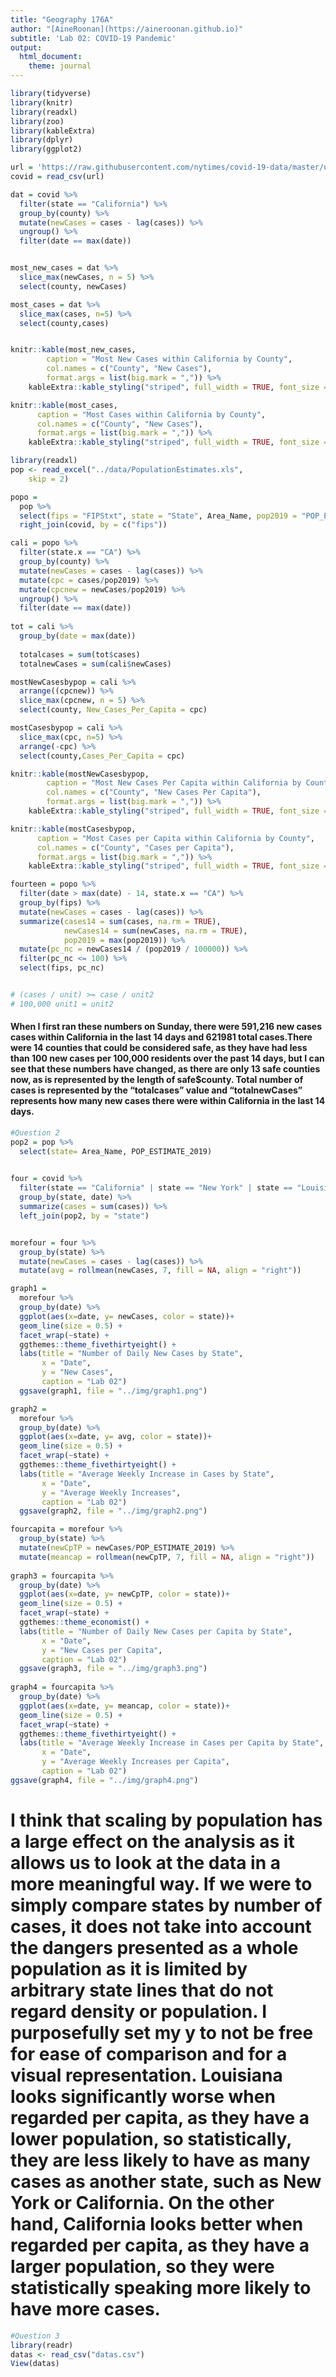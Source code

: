 ```yaml
---
title: "Geography 176A"
author: "[AineRoonan](https://aineroonan.github.io)"
subtitle: 'Lab 02: COVID-19 Pandemic'
output:
  html_document:
    theme: journal
---
```


```r
library(tidyverse)
library(knitr)
library(readxl)
library(zoo)
library(kableExtra)
library(dplyr)
library(ggplot2)

url = 'https://raw.githubusercontent.com/nytimes/covid-19-data/master/us-counties.csv'
covid = read_csv(url)

dat = covid %>% 
  filter(state == "California") %>% 
  group_by(county) %>% 
  mutate(newCases = cases - lag(cases)) %>% 
  ungroup() %>% 
  filter(date == max(date)) 


most_new_cases = dat %>% 
  slice_max(newCases, n = 5) %>% 
  select(county, newCases)

most_cases = dat %>% 
  slice_max(cases, n=5) %>% 
  select(county,cases) 


knitr::kable(most_new_cases,              
        caption = "Most New Cases within California by County",
        col.names = c("County", "New Cases"),
        format.args = list(big.mark = ",")) %>% 
    kableExtra::kable_styling("striped", full_width = TRUE, font_size = 14)

knitr::kable(most_cases,              
      caption = "Most Cases within California by County",
      col.names = c("County", "New Cases"),
      format.args = list(big.mark = ",")) %>% 
    kableExtra::kable_styling("striped", full_width = TRUE, font_size = 14)
```

```r

library(readxl)
pop <- read_excel("../data/PopulationEstimates.xls", 
    skip = 2)

popo = 
  pop %>% 
  select(fips = "FIPStxt", state = "State", Area_Name, pop2019 = "POP_ESTIMATE_2019") %>% 
  right_join(covid, by = c("fips"))

cali = popo %>% 
  filter(state.x == "CA") %>% 
  group_by(county) %>% 
  mutate(newCases = cases - lag(cases)) %>% 
  mutate(cpc = cases/pop2019) %>% 
  mutate(cpcnew = newCases/pop2019) %>% 
  ungroup() %>% 
  filter(date == max(date)) 
 
tot = cali %>% 
  group_by(date = max(date)) 
  
  totalcases = sum(tot$cases)
  totalnewCases = sum(cali$newCases)

mostNewCasesbypop = cali %>% 
  arrange((cpcnew)) %>% 
  slice_max(cpcnew, n = 5) %>% 
  select(county, New_Cases_Per_Capita = cpc)

mostCasesbypop = cali %>% 
  slice_max(cpc, n=5) %>% 
  arrange(-cpc) %>% 
  select(county,Cases_Per_Capita = cpc) 

knitr::kable(mostNewCasesbypop,              
        caption = "Most New Cases Per Capita within California by County",
        col.names = c("County", "New Cases Per Capita"),
        format.args = list(big.mark = ",")) %>% 
    kableExtra::kable_styling("striped", full_width = TRUE, font_size = 14)

knitr::kable(mostCasesbypop,              
      caption = "Most Cases per Capita within California by County",
      col.names = c("County", "Cases per Capita"),
      format.args = list(big.mark = ",")) %>% 
    kableExtra::kable_styling("striped", full_width = TRUE, font_size = 14)

fourteen = popo %>% 
  filter(date > max(date) - 14, state.x == "CA") %>% 
  group_by(fips) %>%
  mutate(newCases = cases - lag(cases)) %>% 
  summarize(cases14 = sum(cases, na.rm = TRUE),
            newCases14 = sum(newCases, na.rm = TRUE),
            pop2019 = max(pop2019)) %>% 
  mutate(pc_nc = newCases14 / (pop2019 / 100000)) %>% 
  filter(pc_nc <= 100) %>% 
  select(fips, pc_nc)


# (cases / unit) >= case / unit2
# 100,000 unit1 = unit2

```


#### When I first ran these numbers on Sunday, there were 591,216 new cases cases within California in the last 14 days and 621981 total cases.There were 14 counties that could be considered safe, as they have had less than 100 new cases per 100,000 residents over the past 14 days, but I can see that these numbers have changed, as there are only 13 safe counties now, as is represented by the length of safe$county. Total number of cases is represented by the "totalcases" value and "totalnewCases" represents how many new cases there were within California in the last 14 days. 

```r
#Question 2
pop2 = pop %>% 
  select(state= Area_Name, POP_ESTIMATE_2019)
  

four = covid %>% 
  filter(state == "California" | state == "New York" | state == "Louisiana" | state == "Florida") %>%
  group_by(state, date) %>% 
  summarize(cases = sum(cases)) %>% 
  left_join(pop2, by = "state")


morefour = four %>% 
  group_by(state) %>% 
  mutate(newCases = cases - lag(cases)) %>% 
  mutate(avg = rollmean(newCases, 7, fill = NA, align = "right"))

graph1 =
  morefour %>%
  group_by(date) %>% 
  ggplot(aes(x=date, y= newCases, color = state))+
  geom_line(size = 0.5) +
  facet_wrap(~state) +
  ggthemes::theme_fivethirtyeight() +
  labs(title = "Number of Daily New Cases by State",
       x = "Date",
       y = "New Cases",
       caption = "Lab 02")
  ggsave(graph1, file = "../img/graph1.png")

graph2 =
  morefour %>%
  group_by(date) %>% 
  ggplot(aes(x=date, y= avg, color = state))+
  geom_line(size = 0.5) +
  facet_wrap(~state) +
  ggthemes::theme_fivethirtyeight() +
  labs(title = "Average Weekly Increase in Cases by State",
       x = "Date",
       y = "Average Weekly Increases",
       caption = "Lab 02")
  ggsave(graph2, file = "../img/graph2.png")

fourcapita = morefour %>% 
  group_by(state) %>% 
  mutate(newCpTP = newCases/POP_ESTIMATE_2019) %>% 
  mutate(meancap = rollmean(newCpTP, 7, fill = NA, align = "right"))
  
graph3 = fourcapita %>% 
  group_by(date) %>% 
  ggplot(aes(x=date, y= newCpTP, color = state))+
  geom_line(size = 0.5) +
  facet_wrap(~state) +
  ggthemes::theme_economist() +
  labs(title = "Number of Daily New Cases per Capita by State",
       x = "Date",
       y = "New Cases per Capita",
       caption = "Lab 02")
  ggsave(graph3, file = "../img/graph3.png")
 
graph4 = fourcapita %>%
  group_by(date) %>% 
  ggplot(aes(x=date, y= meancap, color = state))+
  geom_line(size = 0.5) +
  facet_wrap(~state) +
  ggthemes::theme_fivethirtyeight() +
  labs(title = "Average Weekly Increase in Cases per Capita by State",
       x = "Date",
       y = "Average Weekly Increases per Capita",
       caption = "Lab 02")
ggsave(graph4, file = "../img/graph4.png")
```

# I think that scaling by population has a large effect on the analysis as it allows us to look at the data in a more meaningful way. If we were to simply compare states by number of cases, it does not take into account the dangers presented as a whole population as it is limited by arbitrary state lines that do not regard density or population. I purposefully set my y to not be free for ease of comparison and for a visual representation. Louisiana looks significantly worse when regarded per capita, as they have a lower population, so statistically, they are less likely to have as many cases as another state, such as New York or California. On the other hand, California looks better when regarded per capita, as they have a larger population, so they were statistically speaking more likely to have more cases.  

```r
#Question 3
library(readr)
datas <- read_csv("datas.csv")
View(datas)


```

